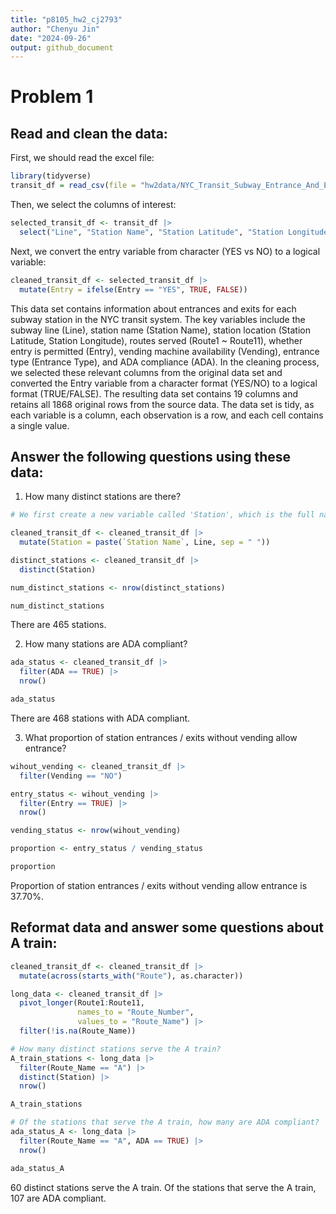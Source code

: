 ```yaml
---
title: "p8105_hw2_cj2793"
author: "Chenyu Jin"
date: "2024-09-26"
output: github_document
---
```


# Problem 1

## Read and clean the data:

First, we should read the excel file:

```r
library(tidyverse)
transit_df = read_csv(file = "hw2data/NYC_Transit_Subway_Entrance_And_Exit_Data.csv")
```

Then, we select the columns of interest:

```r
selected_transit_df <- transit_df |>
  select("Line", "Station Name", "Station Latitude", "Station Longitude", c("Route1":"Route11"), "Entry", "Vending", "Entrance Type", "ADA")
```

Next, we convert the entry variable from character (YES vs NO) to a logical variable:

```r
cleaned_transit_df <- selected_transit_df |>
  mutate(Entry = ifelse(Entry == "YES", TRUE, FALSE))
```


This data set contains information about entrances and exits for each subway station in the NYC transit system. The key variables include the subway line (Line), station name (Station Name), station location (Station Latitude, Station Longitude), routes served (Route1 ~ Route11), whether entry is permitted (Entry), vending machine availability (Vending), entrance type (Entrance Type), and ADA compliance (ADA). In the cleaning process, we selected these relevant columns from the original data set and converted the Entry variable from a character format (YES/NO) to a logical format (TRUE/FALSE). The resulting data set contains 19 columns and retains all 1868 original rows from the source data. The data set is tidy, as each variable is a column, each observation is a row, and each cell contains a single value.

## Answer the following questions using these data:

1. How many distinct stations are there?

```r
# We first create a new variable called 'Station', which is the full name of the Station, like '125th St 8th Avenue'

cleaned_transit_df <- cleaned_transit_df |>
  mutate(Station = paste(`Station Name`, Line, sep = " "))

distinct_stations <- cleaned_transit_df |>
  distinct(Station)

num_distinct_stations <- nrow(distinct_stations)

num_distinct_stations
```

There are 465 stations.

2. How many stations are ADA compliant?

```r
ada_status <- cleaned_transit_df |>
  filter(ADA == TRUE) |>
  nrow()

ada_status
```

There are 468 stations with ADA compliant.

3. What proportion of station entrances / exits without vending allow entrance?

```r
wihout_vending <- cleaned_transit_df |>
  filter(Vending == "NO")

entry_status <- wihout_vending |>
  filter(Entry == TRUE) |>
  nrow()

vending_status <- nrow(wihout_vending)

proportion <- entry_status / vending_status

proportion
```

Proportion of station entrances / exits without vending allow entrance is 37.70%.

## Reformat data and answer some questions about A train:

```r
cleaned_transit_df <- cleaned_transit_df |>
  mutate(across(starts_with("Route"), as.character))

long_data <- cleaned_transit_df |>
  pivot_longer(Route1:Route11, 
               names_to = "Route_Number", 
               values_to = "Route_Name") |>
  filter(!is.na(Route_Name))

# How many distinct stations serve the A train?
A_train_stations <- long_data |>
  filter(Route_Name == "A") |>
  distinct(Station) |>
  nrow()

A_train_stations

# Of the stations that serve the A train, how many are ADA compliant?
ada_status_A <- long_data |>
  filter(Route_Name == "A", ADA == TRUE) |>
  nrow()

ada_status_A
```

60 distinct stations serve the A train. Of the stations that serve the A train, 107 are ADA compliant.